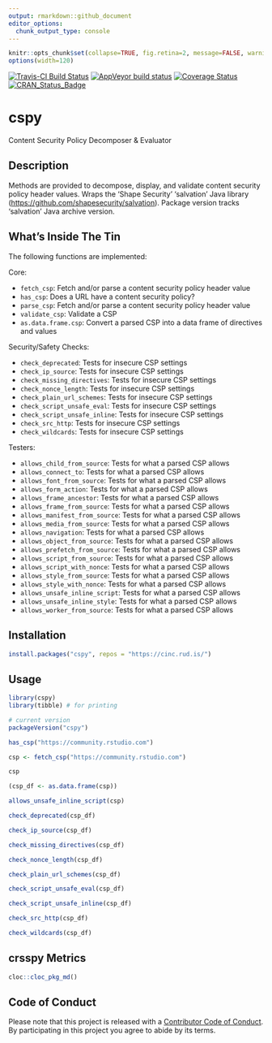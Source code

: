```yaml
---
output: rmarkdown::github_document
editor_options: 
  chunk_output_type: console
---
```

```r
knitr::opts_chunk$set(collapse=TRUE, fig.retina=2, message=FALSE, warning=FALSE)
options(width=120)
```

[![Travis-CI Build Status](https://travis-ci.org/hrbrmstr/cspy.svg?branch=master)](https://travis-ci.org/hrbrmstr/cspy) 
[![AppVeyor build status](https://ci.appveyor.com/api/projects/status/github/hrbrmstr/cspy?branch=master&svg=true)](https://ci.appveyor.com/project/hrbrmstr/cspy) 
[![Coverage Status](https://codecov.io/gh/hrbrmstr/cspy/branch/master/graph/badge.svg)](https://codecov.io/gh/hrbrmstr/cspy)
[![CRAN_Status_Badge](https://www.r-pkg.org/badges/version/cspy)](https://cran.r-project.org/package=cspy)

# cspy

Content Security Policy Decomposer & Evaluator

## Description

Methods are provided to decompose, display, and validate
content security policy header values. Wraps the 'Shape Security'
'salvation' Java library (<https://github.com/shapesecurity/salvation>).
Package version tracks 'salvation' Java archive version.

## What's Inside The Tin

The following functions are implemented:

Core:

- `fetch_csp`:	Fetch and/or parse a content security policy header value
- `has_csp`:	Does a URL have a content security policy?
- `parse_csp`:	Fetch and/or parse a content security policy header value
- `validate_csp`:	Validate a CSP
- `as.data.frame.csp`:	Convert a parsed CSP into a data frame of directives and values

Security/Safety Checks:

- `check_deprecated`:	Tests for insecure CSP settings
- `check_ip_source`:	Tests for insecure CSP settings
- `check_missing_directives`:	Tests for insecure CSP settings
- `check_nonce_length`:	Tests for insecure CSP settings
- `check_plain_url_schemes`:	Tests for insecure CSP settings
- `check_script_unsafe_eval`:	Tests for insecure CSP settings
- `check_script_unsafe_inline`:	Tests for insecure CSP settings
- `check_src_http`:	Tests for insecure CSP settings
- `check_wildcards`:	Tests for insecure CSP settings

Testers:

- `allows_child_from_source`:	Tests for what a parsed CSP allows
- `allows_connect_to`:	Tests for what a parsed CSP allows
- `allows_font_from_source`:	Tests for what a parsed CSP allows
- `allows_form_action`:	Tests for what a parsed CSP allows
- `allows_frame_ancestor`:	Tests for what a parsed CSP allows
- `allows_frame_from_source`:	Tests for what a parsed CSP allows
- `allows_manifest_from_source`:	Tests for what a parsed CSP allows
- `allows_media_from_source`:	Tests for what a parsed CSP allows
- `allows_navigation`:	Tests for what a parsed CSP allows
- `allows_object_from_source`:	Tests for what a parsed CSP allows
- `allows_prefetch_from_source`:	Tests for what a parsed CSP allows
- `allows_script_from_source`:	Tests for what a parsed CSP allows
- `allows_script_with_nonce`:	Tests for what a parsed CSP allows
- `allows_style_from_source`:	Tests for what a parsed CSP allows
- `allows_style_with_nonce`:	Tests for what a parsed CSP allows
- `allows_unsafe_inline_script`:	Tests for what a parsed CSP allows
- `allows_unsafe_inline_style`:	Tests for what a parsed CSP allows
- `allows_worker_from_source`:	Tests for what a parsed CSP allows

## Installation

```r
install.packages("cspy", repos = "https://cinc.rud.is/")
```

## Usage

```r
library(cspy)
library(tibble) # for printing

# current version
packageVersion("cspy")

```

```r
has_csp("https://community.rstudio.com")

csp <- fetch_csp("https://community.rstudio.com")

csp

(csp_df <- as.data.frame(csp))

allows_unsafe_inline_script(csp)

check_deprecated(csp_df)

check_ip_source(csp_df)

check_missing_directives(csp_df)

check_nonce_length(csp_df)

check_plain_url_schemes(csp_df)

check_script_unsafe_eval(csp_df)

check_script_unsafe_inline(csp_df)

check_src_http(csp_df)

check_wildcards(csp_df)
```

## crsspy Metrics

```r
cloc::cloc_pkg_md()
```

## Code of Conduct

Please note that this project is released with a [Contributor Code of Conduct](CODE_OF_CONDUCT.md). 
By participating in this project you agree to abide by its terms.
